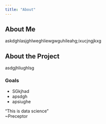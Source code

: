 ```yaml
---
title: "About"
---
```


## About Me

askdghlasjghlweghliewgwguhileahg;ixucjngjkxg

## About the Project

asdgjhliughlsg

### Goals
- SGkjhad
- apsdgh
- apsiughe

"This is data science"
\
~Preceptor